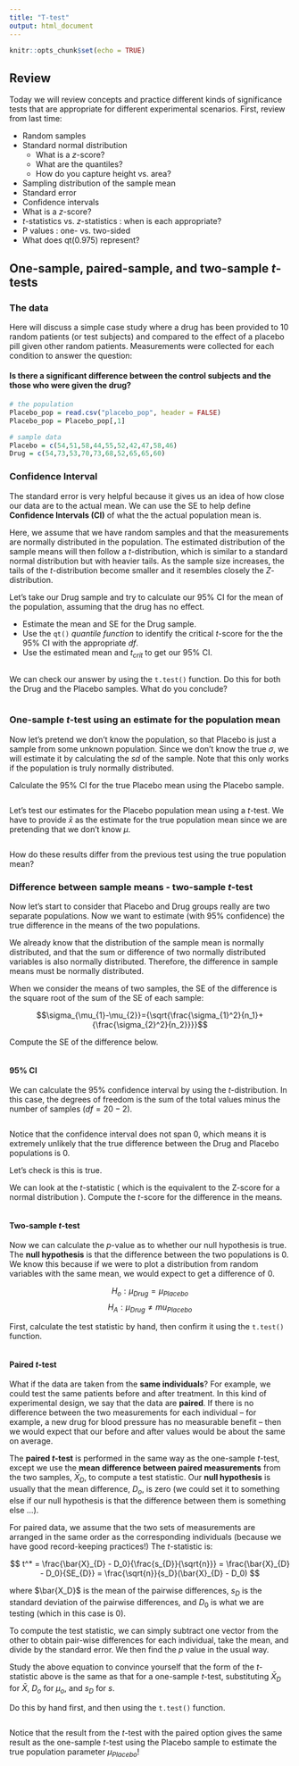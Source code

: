 ```yaml
---
title: "T-test"
output: html_document
---
```


```r
knitr::opts_chunk$set(echo = TRUE)
```

## Review

Today we will review concepts and practice different kinds of significance tests that are appropriate for different experimental scenarios. First, review from last time:

+ Random samples
+ Standard normal distribution
  - What is a $z$-score?
  - What are the quantiles?
  - How do you capture height vs. area? 
+ Sampling distribution of the sample mean
+ Standard error
+ Confidence intervals
+ What is a $z$-score?
+ $t$-statistics vs. $z$-statistics : when is each appropriate?
+ P values : one- vs. two-sided
+ What does qt(0.975) represent?


## One-sample, paired-sample, and two-sample $t$-tests

### The data

Here will discuss a simple case study where a drug has been provided to 10 random patients (or test subjects) and compared to the effect of a placebo pill given other random patients. Measurements were collected for each condition to answer the question:

#### Is there a significant difference between the control subjects and the those who were given the drug?

```r
# the population
Placebo_pop = read.csv("placebo_pop", header = FALSE)
Placebo_pop = Placebo_pop[,1]

# sample data
Placebo = c(54,51,58,44,55,52,42,47,58,46)
Drug = c(54,73,53,70,73,68,52,65,65,60)
```


### Confidence Interval

The standard error is very helpful because it gives us an idea of how close our data are to the actual mean. We can use the SE to help define **Confidence Intervals (CI)** of what the the actual population mean is.

Here, we assume that we have random samples and that the measurements are normally distributed in the population. The estimated distribution of the sample means will then follow a $t$-distribution, which is similar to a standard normal distribution but with heavier tails. As the sample size increases, the tails of the $t$-distribution become smaller and it resembles closely the $Z$-distribution.

Let's take our Drug sample and try to calculate our 95% CI for the mean of the population, assuming that the drug has no effect.

+ Estimate the mean and SE for the Drug sample.
+ Use the `qt()` *quantile function* to identify the critical $t$-score for the the 95% CI with the appropriate $df$.
+ Use the estimated mean and $t_{crit}$ to get our 95% CI.

```r

```

We can check our answer by using the `t.test()` function. Do this for both the Drug and the Placebo samples. What do you conclude?

```r

```


### One-sample $t$-test using an estimate for the population mean

Now let's pretend we don't know the population, so that Placebo is just a sample from some unknown population. Since we don't know the true $\sigma$, we will estimate it by calculating the $sd$ of the sample. Note that this only works if the population is truly normally distributed.

Calculate the 95% CI for the true Placebo mean using the Placebo sample.

```r

```

Let's test our estimates for the Placebo population mean using a $t$-test. We have to provide $\bar{x}$ as the estimate for the true population mean since we are pretending that we don't know $\mu$.

```r

```

How do these results differ from the previous test using the true population mean?


### Difference between sample means - two-sample $t$-test

Now let's start to consider that Placebo and Drug groups really are two separate populations. Now we want to estimate (with 95% confidence) the true difference in the means of the two populations.

We already know that the distribution of the sample mean is normally distributed, and that the sum or difference of two normally distributed variables is also normally distributed. Therefore, the difference in sample means must be normally distributed.

When we consider the means of two samples, the SE of the difference is the square root of the sum of the SE of each sample:

$$\sigma_{\mu_{1}-\mu_{2}}={\sqrt{\frac{\sigma_{1}^2}{n_1}+{\frac{\sigma_{2}^2}{n_2}}}}$$

Compute the SE of the difference below.

```r

```

#### 95% CI

We can calculate the 95% confidence interval by using the $t$-distribution. In this case, the degrees of freedom is the sum of the total values minus the number of samples ($df = 20-2$).

```r

```

Notice that the confidence interval does not span 0, which means it is extremely unlikely that the true difference between the Drug and Placebo populations is 0.

Let's check is this is true.

We can look at the $t$-statistic ( which is the equivalent to the Z-score for a normal distribution ). Compute the $t$-score for the difference in the means.

```r

```

#### Two-sample $t$-test

Now we can calculate the $p$-value as to whether our null hypothesis is true. The **null hypothesis** is that the difference between the two populations is 0. We know this because if we were to plot a distribution from random variables with the same mean, we would expect to get a difference of 0.

$$ H_o : \mu_{Drug} = \mu_{Placebo} $$
$$ H_A : \mu_{Drug} \ne mu_{Placebo} $$

First, calculate the test statistic by hand, then confirm it using the `t.test()` function.
```r

```

#### Paired $t$-test

What if the data are taken from the **same individuals**? For example, we could test the same patients before and after treatment. In this kind of experimental design, we say that the data are **paired**. If there is no difference between the two measurements for each individual -- for example, a new drug for blood pressure has no measurable benefit -- then we would expect that our before and after values would be about the same on average. 

The **paired $t$-test** is performed in the same way as the one-sample $t$-test, except we use the **mean difference between paired measurements** from the two samples, $\bar{X}_D$, to compute a test statistic. Our **null hypothesis** is usually that the mean difference, $D_o$, is zero (we could set it to something else if our null hypothesis is that the difference between them is something else ...).

For paired data, we assume that the two sets of measurements are arranged in the same order as the corresponding individuals (because we have good record-keeping practices!) The $t$-statistic is:

$$ t^* = \frac{\bar{X}_{D} - D_0}{\frac{s_{D}}{\sqrt{n}}} = \frac{\bar{X}_{D} - D_0}{SE_{D}}  = \frac{\sqrt{n}}{s_D}(\bar{X}_{D} - D_0) $$

where $\bar{X_D}$ is the mean of the pairwise differences, $s_D$ is the standard deviation of the pairwise differences, and $D_0$ is what we are testing (which in this case is $0$). 

To compute the test statistic, we can simply subtract one vector from the other to obtain pair-wise differences for each individual, take the mean, and divide by the standard error. We then find the $p$ value in the usual way.

Study the above equation to convince yourself that the form of the $t$-statistic above is the same as that for a one-sample $t$-test, substituting $\bar{X}_D$ for $\bar{X}$, $D_o$ for $\mu_o$, and $s_D$ for $s$. 

Do this by hand first, and then using the `t.test()` function.

```r

```

Notice that the result from the $t$-test with the paired option gives the same result as the one-sample $t$-test using the Placebo sample to estimate the true population parameter $\mu_{Placebo}$!

```r

```
